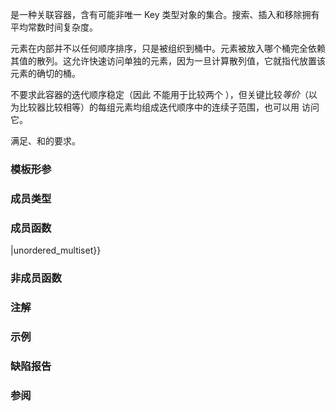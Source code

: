 {{cpp/title|unordered_multiset}}
{{cpp/container/unordered_multiset/navbar}}
{{dcl begin}}
{{dcl header|unordered_set}}
{{dcl|num=1|since=c++11|1=
template&lt;
    class Key,
    class Hash = std::hash&lt;Key&gt;,
    class KeyEqual = std::equal_to&lt;Key&gt;,
    class Allocator = std::allocator&lt;Key&gt;
&gt; class unordered_multiset;
}}
{{dcl|num=2|since=c++17|1=
namespace pmr {
    template&lt;
        class Key,
        class Hash = std::hash&lt;Key&gt;,
        class Pred = std::equal_to&lt;Key&gt;
    &gt; using unordered_multiset = std::unordered_multiset&lt;Key, Hash, Pred,
                                     std::pmr::polymorphic_allocator&lt;Key&gt;&gt;;
}
}}
{{dcl end}}

{{tt|unordered_multiset}} 是一种关联容器，含有可能非唯一 Key 类型对象的集合。搜索、插入和移除拥有平均常数时间复杂度。

元素在内部并不以任何顺序排序，只是被组织到桶中。元素被放入哪个桶完全依赖其值的散列。这允许快速访问单独的元素，因为一旦计算散列值，它就指代放置该元素的确切的桶。

不要求此容器的迭代顺序稳定（因此 {{lc|std::equal}} 不能用于比较两个 {{tt|std::unordered_multiset}}），但关键比较''等价''（以 {{lc|key_eq()}} 为比较器比较相等）的每组元素均组成迭代顺序中的连续子范围，也可以用 {{lc|equal_range()}} 访问它。

{{tt|std::unordered_multiset}} 满足{{named req|Container}}、{{named req|AllocatorAwareContainer}}和{{named req|UnorderedAssociativeContainer}}的要求。

{{cpp/is_constexpr|since=c++26|transient=yes}}

===模板形参===
{{todo|添加模板形参的说明。}}

===成员类型===
{{dsc begin}}
{{dsc hitem|类型|定义}}
{{dsc inc|cpp/container/dsc key_type|unordered_multiset}}
{{dsc inc|cpp/container/dsc value_type|unordered_multiset}}
{{dsc inc|cpp/container/dsc size_type|unordered_multiset}}
{{dsc inc|cpp/container/dsc difference_type|unordered_multiset}}
{{dsc inc|cpp/container/dsc hasher|unordered_multiset}}
{{dsc inc|cpp/container/dsc key_equal|unordered_multiset}}
{{dsc inc|cpp/container/dsc allocator_type|unordered_multiset}}
{{dsc inc|cpp/container/dsc reference|unordered_multiset}}
{{dsc inc|cpp/container/dsc const_reference|unordered_multiset}}
{{dsc inc|cpp/container/dsc pointer|unordered_multiset}}
{{dsc inc|cpp/container/dsc const_pointer|unordered_multiset}}
{{dsc inc|cpp/container/dsc iterator|unordered_multiset}}
{{dsc inc|cpp/container/dsc const_iterator|unordered_multiset}}
{{dsc inc|cpp/container/dsc local_iterator|unordered_multiset}}
{{dsc inc|cpp/container/dsc const_local_iterator|unordered_multiset}}
{{dsc inc|cpp/container/dsc node_type|unordered_multiset}}
{{dsc end}}

===成员函数===
{{dsc begin}}
{{dsc inc|cpp/container/dsc constructor|unordered_multiset}}
{{dsc inc|cpp/container/dsc destructor|unordered_multiset}}
{{dsc inc|cpp/container/dsc operator{{=}}|unordered_multiset}}
{{dsc inc|cpp/container/dsc get_allocator|unordered_multiset}}

{{dsc h2|迭代器}}
{{dsc inc|cpp/container/dsc begin|unordered_multiset}}
{{dsc inc|cpp/container/dsc end|unordered_multiset}}

{{dsc h2|容量}}
{{dsc inc|cpp/container/dsc empty|unordered_multiset}}
{{dsc inc|cpp/container/dsc size|unordered_multiset}}
{{dsc inc|cpp/container/dsc max_size|unordered_multiset}}

{{dsc h2|修改器}}
{{dsc inc|cpp/container/dsc clear|unordered_multiset}}
{{dsc inc|cpp/container/dsc insert|unordered_multiset}}
{{dsc inc|cpp/container/dsc insert_range|unordered_multiset}}
{{dsc inc|cpp/container/dsc emplace|unordered_multiset}}
{{dsc inc|cpp/container/dsc emplace_hint|unordered_multiset}}
{{dsc inc|cpp/container/dsc erase|unordered_multiset}}
{{dsc inc|cpp/container/dsc swap|unordered_multiset}}
{{dsc inc|cpp/container/dsc extract|unordered_multiset}}
{{dsc inc|cpp/container/dsc merge|unordered_multiset}}

{{dsc h2|查找}}
{{dsc inc|cpp/container/dsc count|unordered_multiset}}
{{dsc inc|cpp/container/dsc find|unordered_multiset}}
{{dsc inc|cpp/container/dsc contains|unordered_multiset}}
{{dsc inc|cpp/container/dsc equal_range|unordered_multiset}}

{{dsc h2|桶接口}}
{{dsc inc|cpp/container/dsc begin(int)|unordered_multiset}}
{{dsc inc|cpp/container/dsc end(int)|unordered_multiset}}
{{dsc inc|cpp/container/dsc bucket_count|unordered_multiset}}
{{dsc inc|cpp/container/dsc max_bucket_count|unordered_multiset}}
{{dsc inc|cpp/container/dsc bucket_size|unordered_multiset}}
{{dsc inc|cpp/container/dsc bucket|unordered_multiset}}

{{dsc h2|哈希策略}}
{{dsc inc|cpp/container/dsc load_factor|unordered_multiset}}
{{dsc inc|cpp/container/dsc max_load_factor|unordered_multiset}}
{{dsc inc|cpp/container/dsc rehash|unordered_multiset}}
{{dsc inc|cpp/container/dsc reserve|unordered_multiset}}

{{dsc h2|观察器}}
{{dsc inc|cpp/container/dsc hash_function|unordered_multiset}}
{{dsc inc|cpp/container/dsc key_eq|unordered_multiset}}
{{dsc end}}

===非成员函数===
{{dsc begin}}
{{dsc inc|cpp/container/dsc operator_cmp_unord|unordered_multiset}}
{{dsc inc|cpp/container/dsc swap2|unordered_multiset}}
{{dsc inc|cpp/container/dsc erase_if|unordered_multiset}}
{{dsc end}}

{{rrev|since=c++17|
==={{rl|deduction guides|推导指引}}===
}}

===注解===
{{cpp/container/assoc note}}

{{ftm begin|std=1|comment=1}}
{{ftm|__cpp_lib_containers_ranges|value=202202L|std=C++23|容器的范围构造和插入}}
{{ftm|__cpp_lib_constexpr_containers|value=202502L|std=C++26|{{c/core|constexpr}} {{tt|std::unordered_muliset}}}}
{{ftm end}}

===示例===
{{example
|code=
#include &lt;iostream&gt;
#include &lt;map&gt;
#include &lt;set&gt;
#include &lt;unordered_set&gt;

int main()
{
    auto print = []&lt;class T&gt;(const T &amp;container) {
        if constexpr (requires {
                          typename T::key_type;
                          typename T::mapped_type;
                      })
        {
            for (const auto &amp;[key, value] : container)
            {
                std::cout &lt;&lt; key &lt;&lt; ": " &lt;&lt; value &lt;&lt; '\n';
            }
        }
        else
        {
            for (const auto &amp;element : container)
            {
                std::cout &lt;&lt; element &lt;&lt; " ";
            }
            std::cout &lt;&lt; '\n';
        }
        std::cout &lt;&lt; '\n';
    };
    std::map&lt;int, std::string&gt; myMap = {{5, "5"}, {2, "2"}, {8, "8"}, {1, "1"}, {9, "9"}};
    std::cout &lt;&lt; "std::map: \n";
    print(myMap);

    std::set&lt;int&gt; mySet = {5, 2, 8, 1, 9};
    std::cout &lt;&lt; "std::set: \n";
    print(mySet);

    // std::unordered_set
    std::unordered_set&lt;int&gt; myHashSet = {5, 2, 8, 1, 9};
    myHashSet.insert(3);
    myHashSet.insert(3);

    std::cout &lt;&lt; "std::unordered_set: \n";
    print(myHashSet);

    // std::unordered_multiset
    std::unordered_multiset&lt;int&gt; myMultiHashSet = {5, 2, 8, 1, 9};
    myMultiHashSet.insert(2);
    myMultiHashSet.insert(2);

    std::cout &lt;&lt; "std::unordered_multiset : \n";
    print(myMultiHashSet);

    return 0;
}|output=
std::map: 
1: 1
2: 2
5: 5
8: 8
9: 9

std::set:
1 2 5 8 9

std::unordered_set:
3 9 1 8 2 5

std::unordered_multiset :
5 2 2 2 8 1 9
}}

===缺陷报告===
{{dr list begin}}
{{dr list item|wg=lwg|dr=2050|std=C++11|before={{tt|reference}}、{{tt|const_reference}}、{{tt|pointer}} 和&lt;br&gt;{{tt|const_pointer}} 的定义都基于 {{tt|allocator_type}}|after=基于 {{tt|value_type}} 和&lt;br&gt;{{lc|std::allocator_traits}}}}
{{dr list end}}

===参阅===
{{dsc begin}}
{{dsc inc|cpp/container/dsc unordered_set}}
{{dsc inc|cpp/container/dsc multiset}}
{{dsc inc|cpp/container/dsc flat_multiset}}
{{dsc end}}

{{langlinks|de|en|es|fr|it|ja|pt|ru}}
